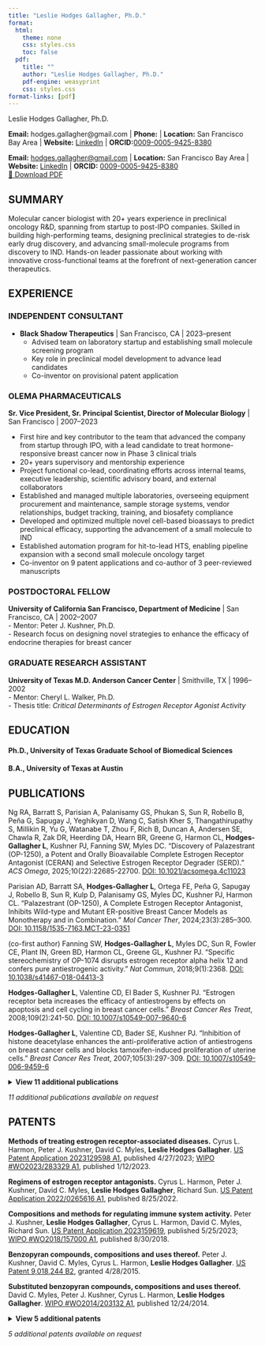 ```yaml
---
title: "Leslie Hodges Gallagher, Ph.D."
format:
  html:
    theme: none
    css: styles.css
    toc: false
  pdf:
    title: ""
    author: "Leslie Hodges Gallagher, Ph.D."
    pdf-engine: weasyprint
    css: styles.css
format-links: [pdf]
---
```


:::: print-only
::: name-header
Leslie Hodges Gallagher, Ph.D.
:::

**Email:** hodges.gallagher\@gmail.com [\|]{.pipe} **Phone:** [\|]{.pipe} **Location:** San Francisco Bay Area [\|]{.pipe} **Website:** [LinkedIn](https://linkedin.com/in/leslie-hodges-gallagher) [\|]{.pipe} **ORCID:**[0009-0005-9425-8380](https://orcid.org/0009-0005-9425-8380)
::::

::: no-print
**Email:** [hodges.gallagher\@gmail.com](mailto:hodges.gallagher@gmail.com) [\|]{.pipe} **Location:** San Francisco Bay Area [\|]{.pipe} **Website:** [LinkedIn](https://linkedin.com/in/leslie-hodges-gallagher) [\|]{.pipe} **ORCID:** [0009-0005-9425-8380](https://orcid.org/0009-0005-9425-8380)    
[📄 Download PDF](https://github.com/lchogal/cv/raw/main/docs/HodgesGallagher_CV_20250713.pdf){.pdf-button-small}
:::

## SUMMARY

Molecular cancer biologist with 20+ years experience in preclinical oncology R&D, spanning from startup to post-IPO companies. Skilled in building high-performing teams, designing preclinical strategies to de-risk early drug discovery, and advancing small-molecule programs from discovery to IND. Hands-on leader passionate about working with innovative cross-functional teams at the forefront of next-generation cancer therapeutics.

## EXPERIENCE

### INDEPENDENT CONSULTANT

-   **Black Shadow Therapeutics** [\|]{.pipe} San Francisco, CA [\|]{.pipe} 2023–present
    -   Advised team on laboratory startup and establishing small molecule screening program
    -   Key role in preclinical model development to advance lead candidates  
    -   Co-inventor on provisional patent application


### OLEMA PHARMACEUTICALS

**Sr. Vice President, Sr. Principal Scientist, Director of Molecular Biology** [\|]{.pipe} San Francisco [\|]{.pipe} 2007–2023

-   First hire and key contributor to the team that advanced the company from startup through IPO, with a lead candidate to treat hormone-responsive breast cancer now in Phase 3 clinical trials
-   20+ years supervisory and mentorship experience
-   Project functional co-lead, coordinating efforts across internal teams, executive leadership, scientific advisory board, and external collaborators
-   Established and managed multiple laboratories, overseeing equipment procurement and maintenance, sample storage systems, vendor relationships, budget tracking, training, and biosafety compliance
-   Developed and optimized multiple novel cell-based bioassays to predict preclinical efficacy, supporting the advancement of a small molecule to IND
-   Established automation program for hit-to-lead HTS, enabling pipeline expansion with a second small molecule oncology target
-   Co-inventor on 9 patent applications and co-author of 3 peer-reviewed manuscripts

### POSTDOCTORAL FELLOW

**University of California San Francisco, Department of Medicine** [\|]{.pipe} San Francisco, CA [\|]{.pipe} 2002–2007   
-   Mentor: Peter J. Kushner, Ph.D.   
-   Research focus on designing novel strategies to enhance the efficacy of endocrine therapies for breast cancer

### GRADUATE RESEARCH ASSISTANT

**University of Texas M.D. Anderson Cancer Center** [\|]{.pipe} Smithville, TX [\|]{.pipe} 1996–2002   
-   Mentor: Cheryl L. Walker, Ph.D.   
-   Thesis title: *Critical Determinants of Estrogen Receptor Agonist Activity*

## EDUCATION

#### Ph.D., University of Texas Graduate School of Biomedical Sciences

#### B.A., University of Texas at Austin

## PUBLICATIONS

Ng RA, Barratt S, Parisian A, Palanisamy GS, Phukan S, Sun R, Robello B, Peña G, Sapugay J, Yeghikyan D, Wang C, Satish Kher S, Thangathirupathy S, Millikin R, Yu G, Watanabe T, Zhou F, Rich B, Duncan A, Andersen SE, Chawla R, Zak DR, Heerding DA, Hearn BR, Greene G, Harmon CL, **Hodges-Gallagher L**, Kushner PJ, Fanning SW, Myles DC. "Discovery of Palazestrant (OP-1250), a Potent and Orally Bioavailable Complete Estrogen Receptor Antagonist (CERAN) and Selective Estrogen Receptor Degrader (SERD)." *ACS Omega*, 2025;10(22):22685-22700. [DOI: 10.1021/acsomega.4c11023](https://doi.org/10.1021/acsomega.4c11023)

Parisian AD, Barratt SA, **Hodges-Gallagher L**, Ortega FE, Peña G, Sapugay J, Robello B, Sun R, Kulp D, Palanisamy GS, Myles DC, Kushner PJ, Harmon CL. "Palazestrant (OP-1250), A Complete Estrogen Receptor Antagonist, Inhibits Wild-type and Mutant ER-positive Breast Cancer Models as Monotherapy and in Combination." *Mol Cancer Ther*, 2024;23(3):285–300. [DOI: 10.1158/1535-7163.MCT-23-0351](https://doi.org/10.1158/1535-7163.MCT-23-0351)

(co-first author) Fanning SW, **Hodges-Gallagher L**, Myles DC, Sun R, Fowler CE, Plant IN, Green BD, Harmon CL, Greene GL, Kushner PJ. "Specific stereochemistry of OP-1074 disrupts estrogen receptor alpha helix 12 and confers pure antiestrogenic activity." *Nat Commun*, 2018;9(1):2368. [DOI: 10.1038/s41467-018-04413-3](https://doi.org/10.1038/s41467-018-04413-3)

**Hodges-Gallagher L**, Valentine CD, El Bader S, Kushner PJ. "Estrogen receptor beta increases the efficacy of antiestrogens by effects on apoptosis and cell cycling in breast cancer cells." *Breast Cancer Res Treat*, 2008;109(2):241-50. [DOI: 10.1007/s10549-007-9640-6](https://doi.org/10.1007/s10549-007-9640-6)

**Hodges-Gallagher L**, Valentine CD, Bader SE, Kushner PJ. "Inhibition of histone deacetylase enhances the anti-proliferative action of antiestrogens on breast cancer cells and blocks tamoxifen-induced proliferation of uterine cells." *Breast Cancer Res Treat*, 2007;105(3):297-309. [DOI: 10.1007/s10549-006-9459-6](https://doi.org/10.1007/s10549-006-9459-6)

::: no-print
<details>

<summary>**View 11 additional publications**</summary>

Zavodovskaya M, Campbell MJ, Maddux BA, Shiry L, Allan G, **Hodges L**, Kushner P, Kerner JA, Youngren JF, Goldfine ID. "Nordihydroguaiaretic acid (NDGA), an inhibitor of the HER2 and IGF-1 receptor tyrosine kinases, blocks the growth of HER2-overexpressing human breast cancer cells." *J Cell Biochem*, 2008;103(2):624-35. [DOI: 10.1002/jcb.21435](https://doi.org/10.1002/jcb.21435)

**Hodges LC**, Cook JD, Lobenhofer EK, Li L, Bennett L, Bushel PR, Aldaz CM, Afshari CA, Walker CL. "Tamoxifen functions as a molecular agonist inducing cell cycle-associated genes in breast cancer cells." *Mol Cancer Res*, 2003;1(4):300-11. [PMID: 12612058](https://pubmed.ncbi.nlm.nih.gov/12612058)

**Hodges LC**, Houston KD, Hunter DS, Fuchs-Young R, Zhang Z, Wineker RC, Walker CL. "Transdominant suppression of estrogen receptor signaling by progesterone receptor ligands in uterine leiomyoma cells." *Mol Cell Endocrinol*, 2002;196(1-2):11-20. [DOI: 10.1016/s0303-7207(02)00230-7](https://doi.org/10.1016/s0303-7207(02)00230-7)

**Hodges LC**, Hunter DS, Bergerson JS, Fuchs-Young R, Walker CL. "An in vivo/in vitro Model to Assess Endocrine Disrupting Activity of Xenoestrogens in Uterine Leiomyoma." *Ann N Y Acad Sci*, 2001;948:100-111. [DOI: 10.1111/j.1749-6632.2001.tb03991.x](https://doi.org/10.1111/j.1749-6632.2001.tb03991.x)

Houston KD, Hunter DS, **Hodges LC**, Walker CL. "Uterine Leiomyomas: Mechanisms of Tumorigenesis." *Toxicol Pathol*, 2001;29(1):100-104. [DOI: 10.1080/019262301301418900](https://doi.org/10.1080/019262301301418900)

Hunter DS, **Hodges LC**, Eagon PK, Vonier PM, Fuchs-Young R, Bergerson JS, Walker CL. "Influence of exogenous estrogen receptor ligands on uterine leiomyoma: evidence from an in vitro/in vivo animal model for uterine fibroids." *Environ Health Perspect*, 2000;108 Suppl 5:829-34. [DOI: 10.1289/ehp.00108s5829](https://doi.org/10.1289/ehp.00108s5829)

**Hodges LC**, Bergerson JS, Hunter DS, Walker CL. "Estrogenic effects of organochlorine pesticides on uterine leiomyoma cells in vitro." *Toxicol Sci*, 2000;54(2):355-64. [DOI: 10.1093/toxsci/54.2.355](https://doi.org/10.1093/toxsci/54.2.355)

Zenklusen JC, **Hodges LC**, LaCava M, Green ED, Conti CJ. "Definitive functional evidence for a tumor suppressor gene on human chromosome 7q31.1 neighboring the Fra7G site." *Oncogene*, 2000;19(13):1729-33. [DOI: 10.1038/sj.onc.1203488](https://doi.org/10.1038/sj.onc.1203488)

Hunter DS, **Hodges LC**, Vonier PM, Fuchs-Young R, Gottardis MM, Walker CL. "Estrogen receptor activation via activation function 2 predicts agonism of xenoestrogens in normal and neoplastic cells of the uterine myometrium." *Cancer Res*, 1999;59(13):3090-9. [PMID: 10397250](https://pubmed.ncbi.nlm.nih.gov/10397250)

Walker C, Ahmed SA, Brown T, Ho SM, **Hodges L**, Lucier G, Russo J, Weigel N, Weise T, Vandenbergh J. "Species, interindividual, and tissue specificity in endocrine signaling." *Environ Health Perspect*, 1999;107 Suppl 4:619-24. [PMID: 10421772](https://pubmed.ncbi.nlm.nih.gov/10421772)

Zenklusen JC, **Hodges LC**, Conti CJ. "Loss of heterozygosity on murine chromosome 6 in two-stage carcinogenesis: evidence for a conserved tumor suppressor gene." *Oncogene*, 1997;14(1):109-14. [DOI: 10.1038/sj.onc.1200806](https://doi.org/10.1038/sj.onc.1200806)

</details>
:::

::: print-only
*11 additional publications available on request*
:::

## PATENTS

**Methods of treating estrogen receptor-associated diseases.** Cyrus L. Harmon, Peter J. Kushner, David C. Myles, **Leslie Hodges Gallagher**. [US Patent Application 2023129598 A1](https://patents.google.com/patent/US20230129598A1), published 4/27/2023; [WIPO #WO2023/283329 A1](https://patents.google.com/patent/WO2023283329A1), published 1/12/2023.

**Regimens of estrogen receptor antagonists.** Cyrus L. Harmon, Peter J. Kushner, David C. Myles, **Leslie Hodges Gallagher**, Richard Sun. [US Patent Application 2022/0265616 A1](https://patents.google.com/patent/US20220265616A1), published 8/25/2022.

**Compositions and methods for regulating immune system activity.** Peter J. Kushner, **Leslie Hodges Gallagher**, Cyrus L. Harmon, David C. Myles, Richard Sun. [US Patent Application 2023159619](https://patents.google.com/patent/US20230159619A1), published 5/25/2023; [WIPO #WO2018/157000 A1](https://patents.google.com/patent/WO2018157000A1), published 8/30/2018.

**Benzopyran compounds, compositions and uses thereof.** Peter J. Kushner, David C. Myles, Cyrus L. Harmon, **Leslie Hodges Gallagher**. [US Patent 9,018,244 B2](https://patents.google.com/patent/US9018244B2), granted 4/28/2015.

**Substituted benzopyran compounds, compositions and uses thereof.** David C. Myles, Peter J. Kushner, Cyrus L. Harmon, **Leslie Hodges Gallagher**. [WIPO #WO2014/203132 A1](https://patents.google.com/patent/WO2014203132A1), published 12/24/2014.

::: no-print
<details>

<summary>**View 5 additional patents**</summary>

**Combinations of benzopyran compounds, compositions and uses thereof.** Peter J. Kushner, **Leslie Hodges Gallagher**, Cyrus L. Harmon, David C. Myles. [WIPO #WO/2014/203129 A1](https://patents.google.com/patent/WO2014203129A1), published 12/24/2014.

**Anti-estrogenic compounds.** Peter J. Kushner, David C. Myles, Cyrus L. Harmon, **Leslie Hodges Gallagher**. US Patent Application 2017362210 A1, published 12/21/2017 (assigned to Pfizer Inc.).

**Small molecule potentiator of hormonal therapy for breast cancer.** Peter Kushner, Ira Goldfine, **Leslie Hodges-Gallagher**, Cathleen Valentine. US Patent Application 2008085874 A1, published 4/10/2008.

**Undisclosed provisional application.** Peter J. Kushner, **Leslie Hodges Gallagher**, Brian Rich, Jason Duquette, Richard Sun. USPTO application filed 2025.

**Regulated transcription of dominant negative kinase.** Peter J. Kushner, **Leslie Hodges Gallagher**, Cyrus L. Harmon, David C. Myles, Richard Sun. USPTO application filed 2022.

</details>
:::

::: print-only
*5 additional patents available on request*
:::